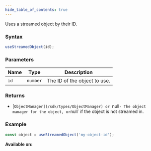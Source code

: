 ```yaml
---
hide_table_of_contents: true
---
```



Uses a streamed object by their ID.

### Syntax

```js
useStreamedObject(id);
```

### Parameters

| Name | Type     | Description                  |
| ---- | -------- | ---------------------------- |
| `id` | `number` | The ID of the object to use. |

### Returns

- [`ObjectManager](/sdk/types/ObjectManager) or `null` - The object manager for the object, or `null` if the object is not streamed in.

### Example

```js
const object = useStreamedObject('my-object-id');
```

**Available on:** <ClientTag />
